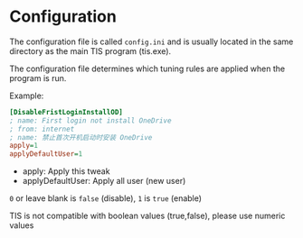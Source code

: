 
# Configuration

The configuration file is called `config.ini` and is usually located in the same directory as the main TIS program (tis.exe).

The configuration file determines which tuning rules are applied when the program is run.

Example:
```ini
[DisableFristLoginInstallOD]
; name: First login not install OneDrive
; from: internet
; name: 禁止首次开机启动时安装 OneDrive
apply=1 
applyDefaultUser=1
```

* apply: Apply this tweak
* applyDefaultUser: Apply all user (new user)

`0` or leave blank is `false` (disable), `1` is `true` (enable)

<Callout type="warning">
  TIS is not compatible with boolean values (true,false), please use numeric values
</Callout>